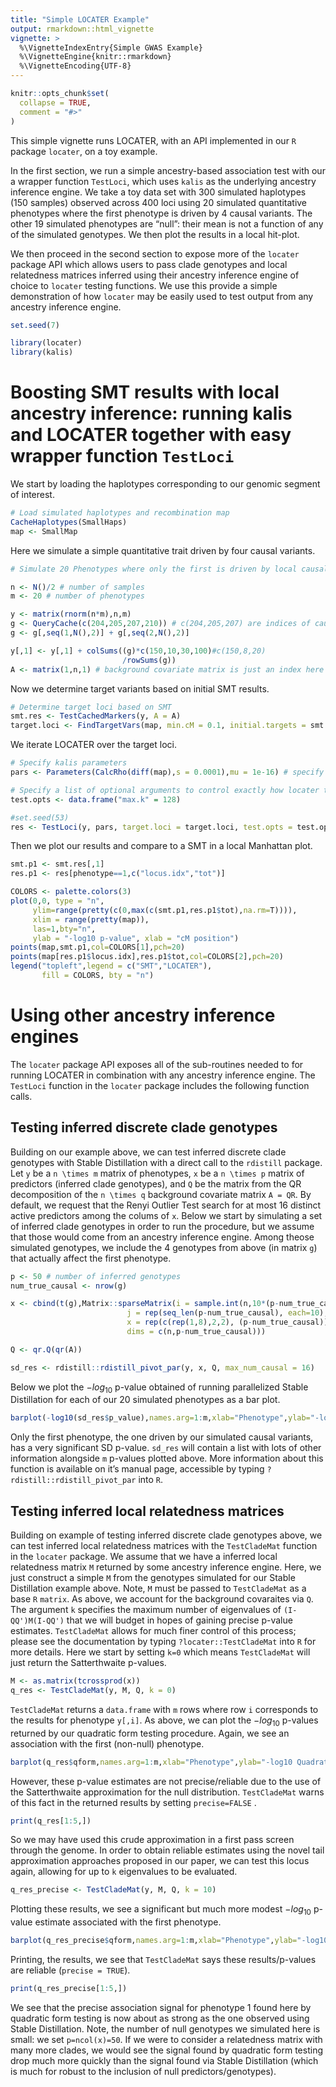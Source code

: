 ```yaml
---
title: "Simple LOCATER Example"
output: rmarkdown::html_vignette
vignette: >
  %\VignetteIndexEntry{Simple GWAS Example}
  %\VignetteEngine{knitr::rmarkdown}
  %\VignetteEncoding{UTF-8}
---
```


```r
knitr::opts_chunk$set(
  collapse = TRUE,
  comment = "#>"
)
```

This simple vignette runs LOCATER, with an API implemented in our `R` package `locater`, on a toy example.

In the first section, we run a simple ancestry-based association test with our a wrapper function `TestLoci`, which uses `kalis` as the underlying ancestry inference engine. We take a toy data set with 300 simulated haplotypes (150 samples) observed across 400 loci using 20 simulated quantitative phenotypes where the first phenotype is driven by 4 causal variants. The other 19 simulated phenotypes are "null": their mean is not a function of any of the simulated genotypes. We then plot the results in a local hit-plot.

We then proceed in the second section to expose more of the `locater` package API which allows users to pass clade genotypes and local relatedness matrices inferred using their ancestry inference engine of choice to `locater` testing functions. We use this provide a simple demonstration of how `locater` may be easily used to test output from any ancestry inference engine.


```r
set.seed(7)

library(locater)
library(kalis)
```

# Boosting SMT results with local ancestry inference: running kalis and LOCATER together with easy wrapper function `TestLoci`

We start by loading the haplotypes corresponding to our genomic segment of interest.

```r
# Load simulated haplotypes and recombination map
CacheHaplotypes(SmallHaps)
map <- SmallMap
```

Here we simulate a simple quantitative trait driven by four causal variants.

```r
# Simulate 20 Phenotypes where only the first is driven by local causal variants

n <- N()/2 # number of samples
m <- 20 # number of phenotypes

y <- matrix(rnorm(n*m),n,m)
g <- QueryCache(c(204,205,207,210)) # c(204,205,207) are indices of causal loci
g <- g[,seq(1,N(),2)] + g[,seq(2,N(),2)]

y[,1] <- y[,1] + colSums((g)*c(150,10,30,100)#c(150,8,20)
                         /rowSums(g))
A <- matrix(1,n,1) # background covariate matrix is just an index here
```

Now we determine target variants based on initial SMT results.

```r
# Determine target loci based on SMT
smt.res <- TestCachedMarkers(y, A = A)
target.loci <- FindTargetVars(map, min.cM = 0.1, initial.targets = smt.res, smt.thresh = 3)
```


We iterate LOCATER over the target loci.

```r

# Specify kalis parameters 
pars <- Parameters(CalcRho(diff(map),s = 0.0001),mu = 1e-16) # specify HMM parameters

# Specify a list of optional arguments to control exactly how locater tests each position. If more than one combination of testing parameters is desired, a data.frame with multiple rows can be given and locater will efficiently evaluate all testing options.
test.opts <- data.frame("max.k" = 128)

#set.seed(53)
res <- TestLoci(y, pars, target.loci = target.loci, test.opts = test.opts)
```

Then we plot our results and compare to a SMT in a local Manhattan plot.
```r
smt.p1 <- smt.res[,1]
res.p1 <- res[phenotype==1,c("locus.idx","tot")]

COLORS <- palette.colors(3)
plot(0,0, type = "n", 
     ylim=range(pretty(c(0,max(c(smt.p1,res.p1$tot),na.rm=T)))),
     xlim = range(pretty(map)),
     las=1,bty="n",
     ylab = "-log10 p-value", xlab = "cM position")
points(map,smt.p1,col=COLORS[1],pch=20)
points(map[res.p1$locus.idx],res.p1$tot,col=COLORS[2],pch=20)
legend("topleft",legend = c("SMT","LOCATER"),
       fill = COLORS, bty = "n")
```


# Using other ancestry inference engines
The `locater` package API exposes all of the sub-routines needed to for running LOCATER in combination with any ancestry inference engine. The `TestLoci` function in the `locater` package includes the following function calls.


## Testing inferred discrete clade genotypes
Building on our example above, we can test inferred discrete clade genotypes with Stable Distillation with a direct call to the `rdistill` package. Let `y` be a `n \times m` matrix of phenotypes, `x` be a `n \times p` matrix of predictors (inferred clade genotypes), and `Q` be the matrix from the QR decomposition of the `n \times q` background covariate matrix `A = QR`. By default, we request that the Renyi Outlier Test search for at most 16 distinct active predictors among the colums of `x`. Below we start by simulating a set of inferred clade genotypes in order to run the procedure, but we assume that those would come from an ancestry inference engine. Among theose simulated genotypes, we include the 4 genotypes from above (in matrix `g`) that actually affect the first phenotype.

```r

p <- 50 # number of inferred genotypes
num_true_causal <- nrow(g)

x <- cbind(t(g),Matrix::sparseMatrix(i = sample.int(n,10*(p-num_true_causal),replace = TRUE), 
                          j = rep(seq_len(p-num_true_causal), each=10),
                          x = rep(c(rep(1,8),2,2), (p-num_true_causal)), 
                          dims = c(n,p-num_true_causal)))

Q <- qr.Q(qr(A))

sd_res <- rdistill::rdistill_pivot_par(y, x, Q, max_num_causal = 16)

```
Below we plot the $-log_{10}$ p-value obtained of running parallelized Stable Distillation for each of our 20 simulated phenotypes as a bar plot.

```r
barplot(-log10(sd_res$p_value),names.arg=1:m,xlab="Phenotype",ylab="-log10 SD p-value",las=1,cex.names=0.8)
```

Only the first phenotype, the one driven by our simulated causal variants, has a very significant SD p-value. `sd_res` will contain a list with lots of other information alongside `m` p-values plotted above. More information about this function is available on it's manual page, accessible by typing `?rdistill::rdistill_pivot_par` into `R`. 

## Testing inferred local relatedness matrices
Building on example of testing inferred discrete clade genotypes above, we can test inferred local relatedness matrices with the `TestCladeMat` function in the `locater` package. We assume that we have a inferred local relatedness matrix `M` returned by some ancestry inference engine. Here, we just construct a simple `M` from the genotypes simulated for our Stable Distillation example above. Note, `M` must be passed to `TestCladeMat` as a base `R` `matrix`. As above, we account for the background covaraites via `Q`. The argument `k` specifies the maximum number of eigenvalues of `(I-QQ')M(I-QQ')` that we will budget in hopes of gaining precise p-value estimates. `TestCladeMat` allows for much finer control of this process; please see the documentation by typing `?locater::TestCladeMat` into `R` for more details. Here we start by setting `k=0` which means `TestCladeMat` will just return the Satterthwaite p-values.

```r
M <- as.matrix(tcrossprod(x))
q_res <- TestCladeMat(y, M, Q, k = 0)
```

`TestCladeMat` returns a `data.frame` with `m` rows where row `i` corresponds to the results for phenotype `y[,i]`. As above, we can plot the $-log_{10}$ p-values returned by our quadratic form testing procedure. Again, we see an association with the first (non-null) phenotype. 

```r
barplot(q_res$qform,names.arg=1:m,xlab="Phenotype",ylab="-log10 Quadratic Form p-value",las=1,cex.names=0.8)
```
However, these p-value estimates are not precise/reliable due to the use of the Satterthwaite approximation for the null distribution. `TestCladeMat` warns of this fact in the returned results by setting `precise=FALSE` .

```r
print(q_res[1:5,])
```

So we may have used this crude approximation in a first pass screen through the genome. In order to obtain reliable estimates using the novel tail approximation approaches proposed in our paper, we can test this locus again, allowing for up to `k` eigenvalues to be evaluated. 

```r
q_res_precise <- TestCladeMat(y, M, Q, k = 10)
```

Plotting these results, we see a significant but much more modest $-log_{10}$ p-value estimate associated with the first phenotype.

```r
barplot(q_res_precise$qform,names.arg=1:m,xlab="Phenotype",ylab="-log10 Quadratic Form p-value",las=1,cex.names=0.8)
```

Printing, the results, we see that `TestCladeMat` says these results/p-values are reliable (`precise = TRUE`).

```r
print(q_res_precise[1:5,])
```

We see that the precise association signal for phenotype 1 found here by quadratic form testing is now about as strong as the one observed using Stable Distillation. Note, the number of null genotypes we simulated here is small: we set `p=ncol(x)=50`. If we were to consider a relatedness matrix with many more clades, we would see the signal found by quadratic form testing drop much more quickly than the signal found via Stable Distillation (which is much for robust to the inclusion of null predictors/genotypes). 


